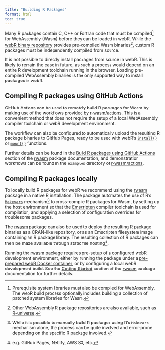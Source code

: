 ```yaml
---
title: "Building R Packages"
format: html
toc: true
---
```


Many R packages contain C, C++ or Fortran code that must be compiled^[Prerequisite system libraries must also be compiled for WebAssembly. The webR build process optionally includes building a collection of patched system libraries for Wasm.] for WebAssembly (Wasm) before they can be loaded in webR. While the [webR binary repository](packages.qmd#downloading-packages-from-a-webr-binary-repository) provides pre-compiled Wasm binaries^[Other WebAssembly R package repositories are also available, such as [R-universe](https://r-universe.dev/).], custom R packages must be independently compiled from source.

::: callout-note
It is not possible to directly install packages from source in webR. This is likely to remain the case in future, as such a process would depend on an entire R development toolchain running in the browser. Loading pre-compiled WebAssembly binaries is the only supported way to install packages in webR.
:::

## Compiling R packages using GitHub Actions

GitHub Actions can be used to remotely build R packages for Wasm by making use of the workflows provided by [r‑wasm/actions](https://github.com/r-wasm/actions). This is a convenient method that does not require the setup of a local WebAssembly compiler toolchain or webR development environment.

The workflow can also be configured to automatically upload the resulting R package binaries to GitHub Pages, ready to be used with webR's [`install()`](packages.qmd#downloading-packages-from-a-webr-binary-repository) or [`mount()`](packages.qmd#mounting-an-r-library-filesystem-image) functions.

Further details can be found in the [Build R packages using GitHub Actions](https://r-wasm.github.io/rwasm/articles/github-actions.html) section of the [rwasm](https://r-wasm.github.io/rwasm/) package documentation, and demonstration workflows can be found in the `examples` directory of [r‑wasm/actions](https://github.com/r-wasm/actions). 

## Compiling R packages locally

To locally build R packages for webR we recommend using the [rwasm](https://r-wasm.github.io/rwasm/) package in a native R installation. The package automates the use of R's [`Makevars`](https://cran.r-project.org/doc/manuals/r-devel/R-exts.html#Using-Makevars) mechanism^[While it is possible to manually build R packages using R's `Makevars` mechanism alone, the process can be quite involved and error-prone depending on the specific R package involved.] to cross-compile R packages for Wasm, by setting up the host environment so that the [Emscripten](https://emscripten.org/index.html) compiler toolchain is used for compilation, and applying a selection of configuration overrides for troublesome packages.

The [rwasm](https://r-wasm.github.io/rwasm/) package can also be used to deploy the resulting R package binaries as a CRAN-like repository, or as an Emscripten filesystem image containing an R package library. The resulting collection of R packages can then be made available through static file hosting^[e.g. GitHub Pages, Netlify, AWS S3, etc.].

Running the [rwasm](https://r-wasm.github.io/rwasm/) package requires pre-setup of a configured webR development environment, either by running the package under a [pre-prepared webR Docker container](https://github.com/r-wasm/webr/pkgs/container/webr), or by configuring a local webR development build. See the [Getting Started](https://r-wasm.github.io/rwasm/articles/rwasm.html) section of the [rwasm](https://r-wasm.github.io/rwasm/) package documentation for further details.

